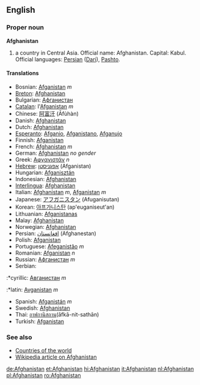 ==English==
===Proper noun===
'''Afghanistan'''

# a country in Central Asia. Official name: Afghanistan. Capital: Kabul. Official languages: [[Persian]] ([[Dari]]), [[Pashto]].

====Translations====
*Bosnian: [[Afganistan]] ''m''
*[[Breton]]: [[Afghanistan]]
*Bulgarian: [[Афганистан]]
*[[Catalan]]: l'[[Afganistan]] ''m''
*Chinese: [[阿富汗]] (Āfùhàn)
*Danish: [[Afghanistan]]
*Dutch: [[Afghanistan]]
*[[Esperanto]]: [[Afganio]], [[Afganistano]], [[Afganujo]]
*Finnish: [[Afganistan]]
*French: [[Afghanistan]] ''m''
*German: [[Afghanistan]] ''no gender''
*Greek: [[Αφγανιστάν]] ''n''
*[[Hebrew]]: [[אפגניסטן]] (Afganistan)
*Hungarian: [[Afganisztán]]
*Indonesian: [[Afghanistan]]
*[[Interlingua]]: [[Afghanistan]]
*Italian: [[Afghanistan]] ''m'', [[Afganistan]] ''m''
*Japanese: [[アフガニスタン]] (Afuganisutan)
*Korean: [[아프가니스탄]] (ap'euganiseut'an)
*Lithuanian: [[Afganistanas]]
*Malay: [[Afghanistan]]
*Norwegian: [[Afghanistan]]
*Persian: [[افغانستان]] (Afghanestan)
*Polish: [[Afganistan]]
*Portuguese: [[Afeganistão]] ''m''
*Romanian: [[Afganistan]] ''n''
*Russian: [[Афганистан]] ''m''
*Serbian:
:*cyrillic: [[Авганистан]] ''m''
:*latin: [[Avganistan]] ''m''
*Spanish: [[Afganistán]] ''m''
*Swedish: [[Afghanistan]]
*Thai: [[อาฟกานิสถาน]](āfkā-nit-sathān)
*Turkish: [[Afganistan]]

===See also===
*[[Countries of the world]]
*[[w:Afghanistan|Wikipedia article on Afghanistan]]

[[de:Afghanistan]]
[[et:Afghanistan]]
[[hi:Afghanistan]]
[[it:Afghanistan]]
[[nl:Afghanistan]]
[[pl:Afghanistan]]
[[ro:Afghanistan]]